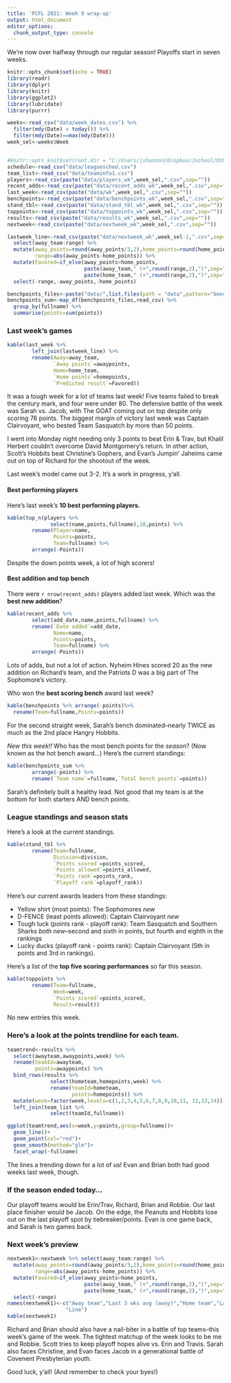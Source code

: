 ```yaml
---
title: 'PCFL 2021: Week 9 wrap-up'
output: html_document
editor_options: 
  chunk_output_type: console
---
```


We're now over halfway through our regular season! Playoffs start in seven weeks.

```r
knitr::opts_chunk$set(echo = TRUE)
library(readr)
library(dplyr)
library(knitr)
library(ggplot2)
library(lubridate)
library(purrr)

weeks<-read_csv("data/week_dates.csv") %>%
  filter(mdy(Date) < today()) %>%
  filter(mdy(Date)==max(mdy(Date)))
week_sel<-weeks$Week


#knitr::opts_knit$set(root.dir = "C:/Users/jshannon/Dropbox/Jschool/Other/pcfl2020")
schedule<-read_csv("data/leaguesched.csv")
team_list<-read_csv("data/teaminfo1.csv")
players<-read_csv(paste("data/players_wk",week_sel,".csv",sep=""))
recent_adds<-read_csv(paste("data/recent_adds_wk",week_sel,".csv",sep=""))
last_week<-read_csv(paste("data/wk",week_sel,".csv",sep=""))
benchpoints<-read_csv(paste("data/benchpoints_wk",week_sel,".csv",sep=""))
stand_tbl<-read_csv(paste("data/stand_tbl_wk",week_sel,".csv",sep=""))
toppoints<-read_csv(paste("data/toppoints_wk",week_sel,".csv",sep=""))
results<-read_csv(paste("data/results_wk",week_sel,".csv",sep=""))
nextweek<-read_csv(paste("data/nextweek_wk",week_sel,".csv",sep=""))

lastweek_line<-read_csv(paste("data/nextweek_wk",week_sel-1,".csv",sep="")) %>%
  select(away_team:range) %>%
  mutate(away_points=round(away_points/3,2),home_points=round(home_points/3,2),
         range=abs(away_points-home_points)) %>%
  mutate(Favored=if_else(away_points>home_points,
                         paste(away_team," (+",round(range,2),")",sep=""),
                         paste(home_team," (+",round(range,2),")",sep=""))) %>%
  select(-range,-away_points,-home_points)

benchpoints_files<-paste("data/",list.files(path = "data",pattern="benchpoints"),sep="")
benchpoints_sum<-map_df(benchpoints_files,read_csv) %>%
  group_by(fullname) %>%
  summarise(points=sum(points))
```

### Last week's games

```r
kable(last_week %>%
        left_join(lastweek_line) %>%
        rename(Away=away_team,
               `Away points`=awaypoints,
               Home=home_team,
               `Home points`=homepoints,
               `Predicted result`=Favored))
```

It was a tough week for a lot of teams last week! Five teams failed to break the century mark, and four were under 80. The defensive battle of the week was Sarah vs. Jacob, with The GOAT coming out on top despite only scoring 76 points. The biggest margin of victory last week was Captain Clairvoyant, who bested Team Sasquatch by more than 50 points. 

I went into Monday night needing only 3 points to beat Erin & Trav, but Khalil Herbert couldn't overcome David Montgomery's return. In other action, Scott's Hobbits beat Christine's Gophers, and Evan's Jumpin' Jaheims came out on top of Richard for the shootout of the week.

Last week's model came out 3-2. It's a work in progress, y'all.


#### Best performing players

Here's last week's **10 best performing players.** 

```r
kable(top_n(players %>% 
              select(name,points,fullname),10,points) %>%
        rename(Player=name,
               Points=points,
               Team=fullname) %>%
        arrange(-Points))
```

Despite the down points week, a lot of high scorers!

#### Best addition and top bench
There were `r nrow(recent_adds)` players added last week. Which was the **best new addition**?

```r
kable(recent_adds %>% 
        select(add_date,name,points,fullname) %>%
        rename(`Date added`=add_date,
               Name=name,
               Points=points,
               Team=fullname) %>%
        arrange(-Points))
```

Lots of adds, but not a lot of action. Nyheim Hines scored 20 as the new addition on Richard's team, and the Patriots D was a big part of The Sophomore's victory.

Who won the **best scoring bench** award last week?

```r
kable(benchpoints %>% arrange(-points)%>%
  rename(Team=fullname,Points=points)) 
```

For the second straight week, Sarah's bench dominated--nearly TWICE as much as the 2nd place Hangry Hobbits. 

*New this week!!* Who has the most bench points for the _season_? (Now known as the hot bench award...) Here's the current standings:

```r
kable(benchpoints_sum %>% 
        arrange(-points) %>%
        rename(`Team name`=fullname,`Total bench points`=points)) 

```

Sarah's definitely built a healthy lead. Not good that my team is at the bottom for both starters AND bench points.

### League standings and season stats
Here's a look at the current standings.

```r
kable(stand_tbl %>%
        rename(Team=fullname,
               Division=division,
               `Points scored`=points_scored,
               `Points allowed`=points_allowed,
               `Points rank`=points_rank,
               `Playoff rank`=playoff_rank))
```

Here's our current awards leaders from these standings:

* Yellow shirt (most points): The Sophomores *new*
* D-FENCE (least points allowed): Captain Clairvoyant *new*
* Tough luck (points rank - playoff rank): Team Sasquatch and Southern Sharks *both new*--second and sixth in points, but fourth and eighth in the rankings
* Lucky ducks (playoff rank - points rank): Captain Clairvoyant (5th in points and 3rd in rankings).

Here's a list of the **top five scoring performances** so far this season.

```r
kable(toppoints %>%
        rename(Team=fullname,
               Week=week,
               `Points scored`=points_scored,
               Result=result))
```

No new entries this week.

### Here's a look at the **points trendline** for each team.

```r
teamtrend<-results %>%
  select(awayteam,awaypoints,week) %>%
  rename(teamId=awayteam,
         points=awaypoints) %>%
  bind_rows(results %>%
              select(hometeam,homepoints,week) %>%
              rename(teamId=hometeam,
                     points=homepoints)) %>%
  mutate(week=factor(week,levels=c(1,2,3,4,5,6,7,8,9,10,11, 12,13,14))) %>%
  left_join(team_list %>%
              select(teamId,fullname))

ggplot(teamtrend,aes(x=week,y=points,group=fullname))+
  geom_line()+
  geom_point(col="red")+
  geom_smooth(method="glm")+
  facet_wrap(~fullname)
```

The lines a trending down for a lot of us! Evan and Brian both had good weeks last week, though.

### If the season ended today...

Our playoff teams would be Erin/Trav, Richard, Brian and Robbie. Our last place finisher would be Jacob. On the edge, the Peanuts and Hobbits lose out on the last playoff spot by tiebreaker/points. Evan is one game back, and Sarah is two games back.

### Next week's preview

```r
nextweek1<-nextweek %>% select(away_team:range) %>%
  mutate(away_points=round(away_points/3,2),home_points=round(home_points/3,2),
         range=abs(away_points-home_points)) %>%
  mutate(Favored=if_else(away_points>home_points,
                         paste(away_team," (+",round(range,2),")",sep=""),
                         paste(home_team," (+",round(range,2),")",sep=""))) %>%
  select(-range)
names(nextweek1)<-c("Away team","Last 3 wks avg (away)","Home team","Last 3 wks avg (home)",
                   "Line")
kable(nextweek1)
```

Richard and Brian should also have a nail-biter in a battle of top teams--this week's game of the week. The tightest matchup of the week looks to be me and Robbie. Scott tries to keep playoff hopes alive vs. Erin and Travis. Sarah also faces Christine, and Evan faces Jacob in a generational battle of Covenent Presbyterian youth.

Good luck, y'all! (And remember to check your byes!)
